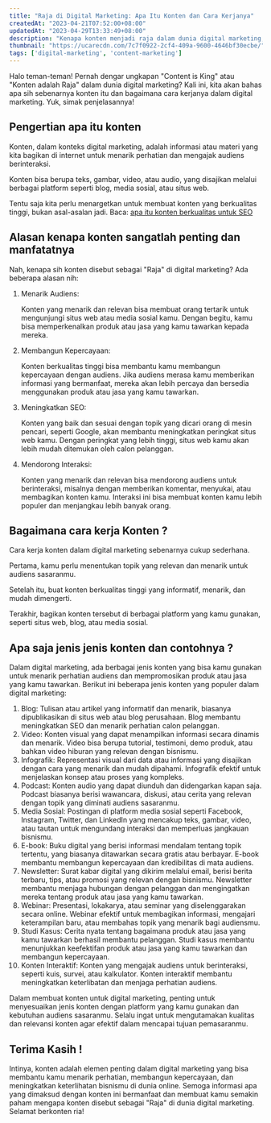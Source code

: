 ```yaml
---
title: "Raja di Digital Marketing: Apa Itu Konten dan Cara Kerjanya"
createdAt: "2023-04-21T07:52:00+08:00"
updatedAt: "2023-04-29T13:33:49+08:00"
description: "Kenapa konten menjadi raja dalam dunia digital marketing, apa itu konten, apa saja jenis-jenisnya, dan bagaimana cara kerjanya untuk mengangkat bisnismu."
thumbnail: "https://ucarecdn.com/7c7f0922-2cf4-409a-9600-4646bf30ecbe/"
tags: ['digital-marketing', 'content-marketing']
---
```

Halo teman-teman! Pernah dengar ungkapan "Content is King" atau "Konten adalah Raja" dalam dunia digital marketing? Kali ini, kita akan bahas apa sih sebenarnya konten itu dan bagaimana cara kerjanya dalam digital marketing. Yuk, simak penjelasannya!

## Pengertian apa itu konten

Konten, dalam konteks digital marketing, adalah informasi atau materi yang kita bagikan di internet untuk menarik perhatian dan mengajak audiens berinteraksi.

Konten bisa berupa teks, gambar, video, atau audio, yang disajikan melalui berbagai platform seperti blog, media sosial, atau situs web.

Tentu saja kita perlu menargetkan untuk membuat konten yang berkualitas tinggi, bukan asal-asalan jadi. Baca: [apa itu konten berkualitas untuk SEO](https://warungcopy.id/belajar/seo/konten-berkualitas-kunci-seo)

## Alasan kenapa konten sangatlah penting dan manfatatnya

Nah, kenapa sih konten disebut sebagai "Raja" di digital marketing? Ada beberapa alasan nih:

1. Menarik Audiens:

   Konten yang menarik dan relevan bisa membuat orang tertarik untuk mengunjungi situs web atau media sosial kamu. Dengan begitu, kamu bisa memperkenalkan produk atau jasa yang kamu tawarkan kepada mereka.
2. Membangun Kepercayaan:

   Konten berkualitas tinggi bisa membantu kamu membangun kepercayaan dengan audiens. Jika audiens merasa kamu memberikan informasi yang bermanfaat, mereka akan lebih percaya dan bersedia menggunakan produk atau jasa yang kamu tawarkan.
3. Meningkatkan SEO:

   Konten yang baik dan sesuai dengan topik yang dicari orang di mesin pencari, seperti Google, akan membantu meningkatkan peringkat situs web kamu. Dengan peringkat yang lebih tinggi, situs web kamu akan lebih mudah ditemukan oleh calon pelanggan.
4. Mendorong Interaksi:

   Konten yang menarik dan relevan bisa mendorong audiens untuk berinteraksi, misalnya dengan memberikan komentar, menyukai, atau membagikan konten kamu. Interaksi ini bisa membuat konten kamu lebih populer dan menjangkau lebih banyak orang.

<Media src="https://ucarecdn.com/236e22b4-0bbc-4e76-bd54-9983b8fd96ab/" text="ilustrasi raja di digital marketing apa itu konten dan cara kerjanya" />

## Bagaimana cara kerja Konten ?

Cara kerja konten dalam digital marketing sebenarnya cukup sederhana.

Pertama, kamu perlu menentukan topik yang relevan dan menarik untuk audiens sasaranmu.

Setelah itu, buat konten berkualitas tinggi yang informatif, menarik, dan mudah dimengerti.

Terakhir, bagikan konten tersebut di berbagai platform yang kamu gunakan, seperti situs web, blog, atau media sosial.

## Apa saja jenis jenis konten dan contohnya ?

Dalam digital marketing, ada berbagai jenis konten yang bisa kamu gunakan untuk menarik perhatian audiens dan mempromosikan produk atau jasa yang kamu tawarkan. Berikut ini beberapa jenis konten yang populer dalam digital marketing:

01. Blog: Tulisan atau artikel yang informatif dan menarik, biasanya dipublikasikan di situs web atau blog perusahaan. Blog membantu meningkatkan SEO dan menarik perhatian calon pelanggan.
02. Video: Konten visual yang dapat menampilkan informasi secara dinamis dan menarik. Video bisa berupa tutorial, testimoni, demo produk, atau bahkan video hiburan yang relevan dengan bisnismu.
03. Infografik: Representasi visual dari data atau informasi yang disajikan dengan cara yang menarik dan mudah dipahami. Infografik efektif untuk menjelaskan konsep atau proses yang kompleks.
04. Podcast: Konten audio yang dapat diunduh dan didengarkan kapan saja. Podcast biasanya berisi wawancara, diskusi, atau cerita yang relevan dengan topik yang diminati audiens sasaranmu.
05. Media Sosial: Postingan di platform media sosial seperti Facebook, Instagram, Twitter, dan LinkedIn yang mencakup teks, gambar, video, atau tautan untuk mengundang interaksi dan memperluas jangkauan bisnismu.
06. E-book: Buku digital yang berisi informasi mendalam tentang topik tertentu, yang biasanya ditawarkan secara gratis atau berbayar. E-book membantu membangun kepercayaan dan kredibilitas di mata audiens.
07. Newsletter: Surat kabar digital yang dikirim melalui email, berisi berita terbaru, tips, atau promosi yang relevan dengan bisnismu. Newsletter membantu menjaga hubungan dengan pelanggan dan mengingatkan mereka tentang produk atau jasa yang kamu tawarkan.
08. Webinar: Presentasi, lokakarya, atau seminar yang diselenggarakan secara online. Webinar efektif untuk membagikan informasi, mengajari keterampilan baru, atau membahas topik yang menarik bagi audiensmu.
09. Studi Kasus: Cerita nyata tentang bagaimana produk atau jasa yang kamu tawarkan berhasil membantu pelanggan. Studi kasus membantu menunjukkan keefektifan produk atau jasa yang kamu tawarkan dan membangun kepercayaan.
10. Konten Interaktif: Konten yang mengajak audiens untuk berinteraksi, seperti kuis, survei, atau kalkulator. Konten interaktif membantu meningkatkan keterlibatan dan menjaga perhatian audiens.

Dalam membuat konten untuk digital marketing, penting untuk menyesuaikan jenis konten dengan platform yang kamu gunakan dan kebutuhan audiens sasaranmu. Selalu ingat untuk mengutamakan kualitas dan relevansi konten agar efektif dalam mencapai tujuan pemasaranmu.

## Terima Kasih !

Intinya, konten adalah elemen penting dalam digital marketing yang bisa membantu kamu menarik perhatian, membangun kepercayaan, dan meningkatkan keterlihatan bisnismu di dunia online. Semoga informasi apa yang dimaksud dengan konten ini bermanfaat dan membuat kamu semakin paham mengapa konten disebut sebagai "Raja" di dunia digital marketing. Selamat berkonten ria!
